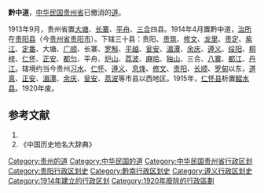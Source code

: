 '''黔中道'''，[[中华民国|中华民国]][[貴州省_(中華民國)|贵州省]]已撤消的[[道_(行政区划)|道]]。

1913年9月，贵州省置[[大塘县|大塘]]、[[长寨县|长寨]]、[[平舟县|平舟]]、[[三合县|三合]]四县。1914年4月置黔中道，[[治所|治所]]在[[贵阳县|贵阳县]]（今[[贵州省|贵州省]][[贵阳市|贵阳市]]）。下辖三十县：贵阳、[[貴築縣|贵筑]]、[[修文县|修文]]、[[龙里县|龙里]]、[[贵定县|贵定]]、[[紫江县|紫江]]、[[定番县|定番]]、大塘、[[广顺县|广顺]]、长寨、[[罗斛县|罗斛]]、[[平越县|平越]]、[[瓮安县|瓮安]]、[[湄潭县|湄潭]]、[[余庆县|余庆]]、[[遵义县_(明朝)|遵义]]、[[绥阳县|绥阳]]、[[桐梓县|桐梓]]、[[仁懷縣|仁怀]]、[[正安县|正安]]、[[都匀县|都匀]]、平舟、[[炉山县|炉山]]、[[荔波县|荔波]]、[[麻哈县|麻哈]]、[[独山县|独山]]、三合、[[八寨县|八寨]]、[[都江县|都江]]、[[丹江县|丹江]]。辖境约当今贵州[[习水|习水]]、[[仁怀市|仁怀]]、[[遵义|遵义]]、[[息烽|息烽]]、[[修文|修文]]、[[贵阳|贵阳]]、[[长顺县|长顺]]、[[罗甸|罗甸]]以东，[[道真|道真]]、[[正安县|正安]]、[[湄潭县|湄潭]]、[[余庆县|余庆]]、[[瓮安县|瓮安]]、[[荔波县|荔波]]等市县以西地区。1915年，[[仁怀县|仁怀县]]析置[[鳛水县|鳛水县]]。1920年废。

== 参考文献 ==
# {{Cite book | author = 戴均良等 | title = 《中国古今地名大词典》 | location = 上海 | publisher = 上海辞书出版社 | date = 2005 | language = zh-hans }}
# 《中国历史地名大辞典》

{{北洋政府行政區劃}}
{{贵州省历史二级政区|nocat}}
[[Category:贵州的道|Category:贵州的道]]
[[Category:中华民国的道|Category:中华民国的道]]
[[Category:中华民国贵州省行政区划|Category:中华民国贵州省行政区划]]
[[Category:贵阳行政区划史|Category:贵阳行政区划史]]
[[Category:黔南行政区划史|Category:黔南行政区划史]]
[[Category:遵义行政区划史|Category:遵义行政区划史]]
[[Category:1914年建立的行政区划|Category:1914年建立的行政区划]]
[[Category:1920年廢除的行政區劃|Category:1920年廢除的行政區劃]]